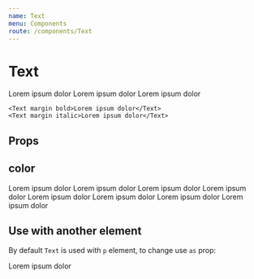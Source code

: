 ```yaml
---
name: Text
menu: Components
route: /components/Text
---
```



# Text

<Playground>
    <Text size="small" margin>Lorem ipsum dolor</Text>
    <Text margin>Lorem ipsum dolor</Text>
    <Text size="lead" margin>Lorem ipsum dolor</Text>

    <Text margin bold>Lorem ipsum dolor</Text>
    <Text margin italic>Lorem ipsum dolor</Text>
</Playground>

## Props

<Props of={Text} />

## color

<Playground>
    <Text color="white" noMargin style={{ background: "gray" }}>Lorem ipsum dolor</Text>
    <Text color="default" noMargin>Lorem ipsum dolor</Text>
    <Text color="primary" noMargin>Lorem ipsum dolor</Text>
    <Text color="accent" noMargin>Lorem ipsum dolor</Text>
    <Text color="error" noMargin>Lorem ipsum dolor</Text>
    <Text color="alert" noMargin>Lorem ipsum dolor</Text>
    <Text color="done" noMargin>Lorem ipsum dolor</Text>
    <Text color="progress">Lorem ipsum dolor</Text>
</Playground>

## Use with another element

By default `Text` is used with `p` element, to change use `as` prop:

<Playground>
    <Text as="span">Lorem ipsum dolor</Text>
</Playground>